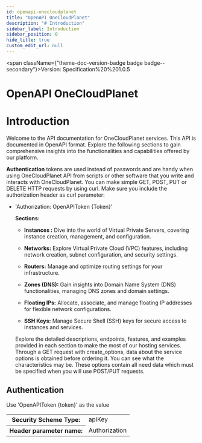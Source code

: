 ```yaml
---
id: openapi-onecloudplanet
title: "OpenAPI OneCloudPlanet"
description: "# Introduction"
sidebar_label: Introduction
sidebar_position: 0
hide_title: true
custom_edit_url: null
---
```



<span className={"theme-doc-version-badge badge badge--secondary"}>Version: Specification%20%201.0.5</span>

<h1 className={"openapi__heading"}>OpenAPI OneCloudPlanet</h1>




# Introduction
Welcome to the API documentation for OneCloudPlanet services. This API is documented in OpenAPI format. Explore the following sections to gain comprehensive insights into the functionalities and capabilities offered by our platform.

 **Authentication** tokens are used instead of passwords and are handy when using OneCloudPlanet API from scripts or other software that you write and interacts with OneCloudPlanet.
You can  make simple GET, POST, PUT or DELETE HTTP requests by using curl.
Make sure you include the authorization header as curl parameter:
- 'Authorization: OpenAPIToken {Token}'

  **Sections:**
  - **Instances :** Dive into the world of Virtual Private Servers, covering instance creation, management, and configuration.

  - **Networks:** Explore Virtual Private Cloud (VPC) features, including network creation, subnet configuration, and security settings.

  - **Routers:** Manage and optimize routing settings for your infrastructure.

  - **Zones (DNS):** Gain insights into Domain Name System (DNS) functionalities, managing DNS zones and domain settings.

  - **Floating IPs:** Allocate, associate, and manage floating IP addresses for flexible network configurations.

  - **SSH Keys:** Manage Secure Shell (SSH) keys for secure access to instances and services.

  Explore the detailed descriptions, endpoints, features, and examples provided in each section to make the most of our hosting services.
  Through a GET request with create_options, data about the service options is obtained before ordering it. You can see what the characteristics may be. These options contain all need data which must be specified when you will use POST/PUT requests.


<div style={{"marginBottom":"2rem"}}><h2 id={"authentication"} style={{"marginBottom":"1rem"}}>Authentication</h2><SchemaTabs className={"openapi-tabs__security-schemes"}><TabItem label={"API Key: apikey header authorization"} value={"apikey header authorization"}>

Use 'OpenAPIToken {token}' as the value

<div><table><tbody><tr><th>Security Scheme Type:</th><td>apiKey</td></tr><tr><th>Header parameter name:</th><td>Authorization</td></tr></tbody></table></div></TabItem></SchemaTabs></div>
